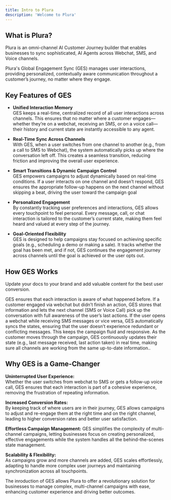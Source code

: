 ```yaml
---
title: Intro to Plura
description: 'Welcome to Plura'
---
```


## **What is Plura?**

Plura is an omni-channel AI Customer Journey builder that enables businesses to sync sophisticated, AI Agents across Webchat, SMS, and Voice channels.

Plura's Global Engagement Sync (GES) manages user interactions, providing personalized, contextually aware communication throughout a customer’s journey, no matter where they engage.

## **Key Features of GES**

- **Unified Interaction Memory**<br/>
GES keeps a real-time, centralized record of all user interactions across channels. This ensures that no matter where a customer engages—whether they’re on a webchat, receiving an SMS, or on a voice call—their history and current state are instantly accessible to any agent.

- **Real-Time Sync Across Channels**<br/>
With GES, when a user switches from one channel to another (e.g., from a call to SMS to Webchat), the system automatically picks up where the conversation left off. This creates a seamless transition, reducing friction and improving the overall user experience.

- **Smart Transitions & Dynamic Campaign Control**<br/>
GES empowers campaigns to adjust dynamically based on real-time conditions. If a user interacts on one channel and doesn’t respond, GES ensures the appropriate follow-up happens on the next channel without skipping a beat, driving the user toward the campaign goal

- **Personalized Engagement**<br/>
By constantly tracking user preferences and interactions, GES allows every touchpoint to feel personal. Every message, call, or chat interaction is tailored to the customer’s current state, making them feel heard and valued at every step of the journey.

- **Goal-Oriented Flexibility**<br/>
GES is designed to help campaigns stay focused on achieving specific goals (e.g., scheduling a demo or making a sale). It tracks whether the goal has been met, and if not, GES continues the engagement journey across channels until the goal is achieved or the user opts out.

## **How GES Works**

Update your docs to your brand and add valuable content for the best user conversion.

<Steps>
  <Step title="Contexual Continuity">
GES ensures that each interaction is aware of what happened before. If a customer engaged via webchat but didn’t finish an action, GES stores that information and lets the next channel (SMS or Voice Call) pick up the conversation with full awareness of the user’s last actions.
  </Step>
  <Step title="Cross-Channel Syncing">
If the user opens a webchat while receiving SMS messages or vice versa, GES automatically syncs the states, ensuring that the user doesn’t experience redundant or conflicting messages. This keeps the campaign fluid and responsive.  
  </Step>
  <Step title="Dynamic Updates">
As the customer moves through the campaign, GES continuously updates their state (e.g., last message received, last action taken) in real time, making sure all channels are working from the same up-to-date information..
  </Step>
</Steps>

## **Why GES is a Game-Changer**

**Uninterrupted User Experience:**<br/>
Whether the user switches from webchat to SMS or gets a follow-up voice call, GES ensures that each interaction is part of a cohesive experience, removing the frustration of repeating information.

**Increased Conversion Rates:**<br/>
By keeping track of where users are in their journey, GES allows campaigns to adjust and re-engage them at the right time and on the right channel, leading to higher conversion rates and better user satisfaction.

**Effortless Campaign Management:**
GES simplifies the complexity of multi-channel campaigns, letting businesses focus on creating personalized, effective engagements while the system handles all the behind-the-scenes state management.

**Scalability & Flexibility:**<br/>
As campaigns grow and more channels are added, GES scales effortlessly, adapting to handle more complex user journeys and maintaining synchronization across all touchpoints.

The inroduction of GES allows Plura to offer a revolutionary solution for businesses to manage complex, multi-channel campaigns with ease, enhancing customer experience and driving better outcomes.